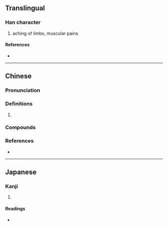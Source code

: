 {{character info}}
==Translingual==

===Han character===
{{Han char|rn=104|rad=疒|as=04|sn=9|four=00189|canj=KF,XKF|ids=⿸疒火}}

# aching of limbs, muscular pains

====References====
* {{Han ref|kx=0769.240|dkj=22044|dj=1180.010|hdz=42663.100|uh=75A2|ud=30114|bh=ACCF|bd=44239}}

----

==Chinese==
{{zh-forms}}
{{zh-wp}}

===Pronunciation===
{{zh-pron
|m=chèn
|c=can3,can2
|mc=y
|oc=y
|cat=n
}}

===Definitions===
{{zh-hanzi}}

# {{rfdef|zh}}

===Compounds===
{{zh-der|疢如疾首|疾疢|疢頭怪腦}}

===References===
* {{R:yue:mfccd}}

----

==Japanese==

===Kanji===
{{ja-kanji|grade=|rs=疒04}}

# {{rfdef|ja|sort=疒04}}

====Readings====
* {{ja-readings|on=[[ちん]] (chin)|kun=|nanori=}}